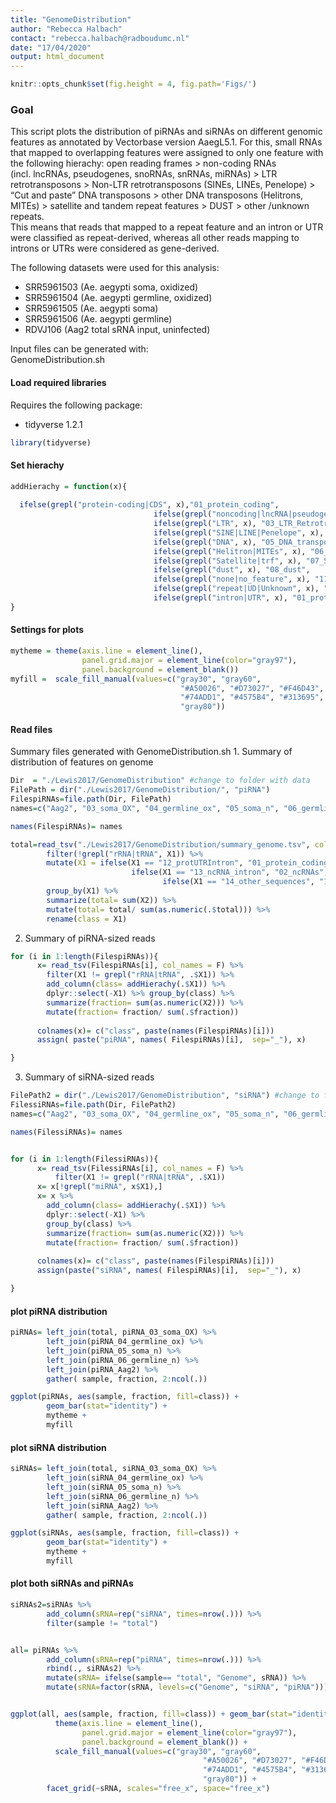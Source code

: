 ```yaml
---
title: "GenomeDistribution"
author: "Rebecca Halbach"
contact: "rebecca.halbach@radboudumc.nl"
date: "17/04/2020"
output: html_document
---
```

```r
knitr::opts_chunk$set(fig.height = 4, fig.path='Figs/')
```

### Goal
This script plots the distribution of piRNAs and siRNAs on different genomic features as annotated by Vectorbase version AaegL5.1. For this, small RNAs that mapped to overlapping features were assigned to only one feature with the following hierachy: open reading frames > non-coding RNAs (incl. lncRNAs, pseudogenes, snoRNAs, snRNAs, miRNAs) > LTR retrotransposons > Non-LTR retrotransposons (SINEs, LINEs, Penelope) > “Cut and paste” DNA transposons > other DNA transposons (Helitrons, MITEs) > satellite and tandem repeat features > DUST > other /unknown repeats.  
This means that reads that mapped to a repeat feature and an intron or UTR were classified as repeat-derived, whereas all other reads mapping to introns or UTRs were considered as gene-derived.

The following datasets were used for this analysis:
  
* SRR5961503 (Ae. aegypti soma, oxidized)  
* SRR5961504 (Ae. aegypti germline, oxidized)  
* SRR5961505 (Ae. aegypti soma)  
* SRR5961506 (Ae. aegypti germline)  
* RDVJ106	(Aag2 total sRNA input, uninfected)   

Input files can be generated with:  
GenomeDistribution.sh  

  
    
#### Load required libraries

Requires the following package:  

* tidyverse 1.2.1

```r
library(tidyverse)
```

#### Set hierachy

```r

addHierachy = function(x){
  
  ifelse(grepl("protein-coding|CDS", x),"01_protein_coding",
                                ifelse(grepl("noncoding|lncRNA|pseudogene|ncRNA|snoRNA|miRNA|snRNA|SRP", x), "02_ncRNAs",
                                ifelse(grepl("LTR", x), "03_LTR_Retrotransposon", 
                                ifelse(grepl("SINE|LINE|Penelope", x), "04_non_LTR_Retrotransposon",
                                ifelse(grepl("DNA", x), "05_DNA_transposon",
                                ifelse(grepl("Helitron|MITEs", x), "06_otherDNA_Transposons",
                                ifelse(grepl("Satellite|trf", x), "07_Satellite",
                                ifelse(grepl("dust", x), "08_dust",
                                ifelse(grepl("none|no_feature", x), "11_other_sequence", 
                                ifelse(grepl("repeat|UD|Unknown", x), "09_other_unknown_repeats",
                                ifelse(grepl("intron|UTR", x), "01_protein_coding", "09_other_unknown_repeats")))))))))))
}
```

#### Settings for plots

```r

mytheme = theme(axis.line = element_line(),
                panel.grid.major = element_line(color="gray97"),
                panel.background = element_blank()) 
myfill =  scale_fill_manual(values=c("gray30", "gray60", 
                                      "#A50026", "#D73027", "#F46D43", "#FDAE61", 
                                      "#74ADD1", "#4575B4", "#313695",
                                      "gray80"))
```


#### Read files 

Summary files generated with GenomeDistribution.sh
1. Summary of distribution of features on genome
```r
Dir  = "./Lewis2017/GenomeDistribution" #change to folder with data
FilePath = dir("./Lewis2017/GenomeDistribution/", "piRNA")
FilespiRNAs=file.path(Dir, FilePath)
names=c("Aag2", "03_soma_OX", "04_germline_ox", "05_soma_n", "06_germline_n")

names(FilespiRNAs)= names

total=read_tsv("./Lewis2017/GenomeDistribution/summary_genome.tsv", col_names = F) %>% #change to folder with data
        filter(!grepl("rRNA|tRNA", X1)) %>%
        mutate(X1 = ifelse(X1 == "12_protUTRIntron", "01_protein_coding",
                           ifelse(X1 == "13_ncRNA_intron", "02_ncRNAs", 
                                  ifelse(X1 == "14_other_sequences", "11_other_sequence", X1)))) %>%
        group_by(X1) %>%
        summarize(total= sum(X2)) %>% 
        mutate(total= total/ sum(as.numeric(.$total))) %>%
        rename(class = X1)

```

2. Summary of piRNA-sized reads
```r

for (i in 1:length(FilespiRNAs)){
      x= read_tsv(FilespiRNAs[i], col_names = F) %>%
        filter(X1 != grepl("rRNA|tRNA", .$X1)) %>%
        add_column(class= addHierachy(.$X1)) %>%
        dplyr::select(-X1) %>% group_by(class) %>%
        summarize(fraction= sum(as.numeric(X2))) %>% 
        mutate(fraction= fraction/ sum(.$fraction))
      
      colnames(x)= c("class", paste(names(FilespiRNAs)[i]))
      assign( paste("piRNA", names( FilespiRNAs)[i],  sep="_"), x)

}                        
```

3. Summary of siRNA-sized reads
```r
FilePath2 = dir("./Lewis2017/GenomeDistribution", "siRNA") #change to folder with data
FilessiRNAs=file.path(Dir, FilePath2)
names=c("Aag2", "03_soma_OX", "04_germline_ox", "05_soma_n", "06_germline_n")

names(FilessiRNAs)= names


for (i in 1:length(FilessiRNAs)){
      x= read_tsv(FilessiRNAs[i], col_names = F) %>%
          filter(X1 != grepl("rRNA|tRNA", .$X1)) 
      x= x[!grepl("miRNA", x$X1),]
      x= x %>%  
        add_column(class= addHierachy(.$X1)) %>%
        dplyr::select(-X1) %>% 
        group_by(class) %>%
        summarize(fraction= sum(as.numeric(X2))) %>% 
        mutate(fraction= fraction/ sum(.$fraction))
      
      colnames(x)= c("class", paste(names(FilespiRNAs)[i]))
      assign(paste("siRNA", names( FilespiRNAs)[i],  sep="_"), x)

}                      
```


#### plot piRNA distribution

```r
piRNAs= left_join(total, piRNA_03_soma_OX) %>% 
        left_join(piRNA_04_germline_ox) %>% 
        left_join(piRNA_05_soma_n) %>% 
        left_join(piRNA_06_germline_n) %>% 
        left_join(piRNA_Aag2) %>%
        gather( sample, fraction, 2:ncol(.))

ggplot(piRNAs, aes(sample, fraction, fill=class)) + 
        geom_bar(stat="identity") +
        mytheme +
        myfill

```

#### plot siRNA distribution
```r
siRNAs= left_join(total, siRNA_03_soma_OX) %>% 
        left_join(siRNA_04_germline_ox) %>% 
        left_join(siRNA_05_soma_n) %>% 
        left_join(siRNA_06_germline_n) %>%
        left_join(siRNA_Aag2) %>%
        gather( sample, fraction, 2:ncol(.))

ggplot(siRNAs, aes(sample, fraction, fill=class)) +
        geom_bar(stat="identity") +
        mytheme +
        myfill
```


#### plot both siRNAs and piRNAs
```r

siRNAs2=siRNAs %>% 
        add_column(sRNA=rep("siRNA", times=nrow(.))) %>% 
        filter(sample != "total")


all= piRNAs %>% 
        add_column(sRNA=rep("piRNA", times=nrow(.))) %>% 
        rbind(., siRNAs2) %>%
        mutate(sRNA= ifelse(sample== "total", "Genome", sRNA)) %>% 
        mutate(sRNA=factor(sRNA, levels=c("Genome", "siRNA", "piRNA")))


ggplot(all, aes(sample, fraction, fill=class)) + geom_bar(stat="identity") +
          theme(axis.line = element_line(),
                panel.grid.major = element_line(color="gray97"),
                panel.background = element_blank()) +
          scale_fill_manual(values=c("gray30", "gray60", 
                                           "#A50026", "#D73027", "#F46D43", "#FDAE61", 
                                           "#74ADD1", "#4575B4", "#313695",
                                           "gray80")) +
        facet_grid(~sRNA, scales="free_x", space="free_x")
```
